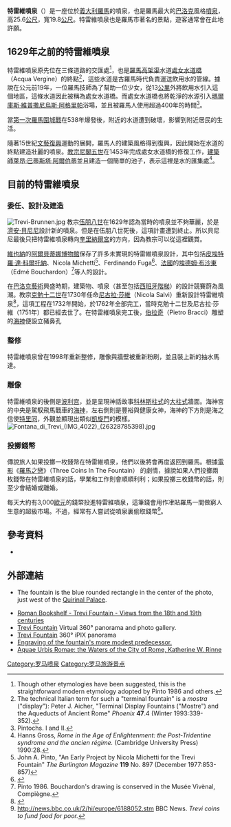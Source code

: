 {{Infobox building
|name=特雷維噴泉
|native_name=Fontana di Trevi
|native_name_lang=Italian
|location={{義大利}}[[羅馬|羅馬]]
|place_type=Fountain
|image=Trevi Fountain - Roma.jpg
|image_caption=特雷維噴泉
|image_size = 350px
|designer=尼古拉·薩爾維（Nicola Salvi）或
|height={{convert|26.3|m}}
|length={{convert|49|m}}
|surface=洞石
|coordinates=  
{{Coord|41|54|3|N|12|28|59|E|format=dms|type:landmark_region:IT|display=inline,title}}
|image_map=
  {{Infobox mapframe
    |coord=  {{Coord|41|54|3|N|12|28|59|E|format=dms|type:landmark_region:IT|display=inline}}
    |zoom=12
    |marker=monument
  }}
|map_caption=Click on the map to see marker
}}
'''特雷維噴泉'''（{{lang-it|Fontana di Trevi}}）是一座位於[[義大利|義大利]][[羅馬|羅馬]]的噴泉，也是羅馬最大的[[巴洛克|巴洛克]]風格[[噴泉|噴泉]]，高25.6[[公尺|公尺]]，寬19.8[[公尺|公尺]]。特雷維噴泉也是羅馬市著名的景點，遊客通常會在此地許願。

== 1629年之前的特雷維噴泉 ==
特雷維噴泉原先位在三條道路的交匯處<ref>Though other etymologies have been suggested, this is the straightforward modern etymology adopted by Pinto 1986 and others.</ref>，也是[[羅馬高架渠|羅馬高架渠]]水道[[處女水道橋|處女水道橋]]（Acqua Vergine）的終點<ref>The technical Italian term for such a "terminal fountain" is a ''mostra'' ("display"): Peter J. Aicher, "Terminal Display Fountains ("Mostre") and the Aqueducts of Ancient Rome" ''Phoenix'' '''47'''.4 (Winter 1993:339-352).</ref>，這些水道是古羅馬時代負責運送飲用水的管線。據說在公元前19年，一位羅馬技師為了幫助一位少女，從13[[公里|公里]]外將飲用水引入這個地區，這條水道因此被稱為處女水道橋。而處女水道橋也將乾淨的水源引入[[瑪爾庫斯·維普撒尼烏斯·阿格里帕|瑪爾庫斯·維普撒尼烏斯·阿格里帕]]浴場，並且被羅馬人使用超過400年的時間<ref>Pintochs. I and II.</ref>。

當[[第一次羅馬圍城戰|第一次羅馬圍城戰]]在538年爆發後，附近的水道遭到破壞，影響到附近居民的生活。

隨著15世紀[[文藝復興|文藝復興]]運動的展開，羅馬人的建築風格得到復興，因此開始在水道的終點建造壯麗的噴泉。[[教宗|教宗]][[尼閣五世|尼閣五世]]在1453年完成處女水道橋的修復工作，[[建築師|建築師]][[萊昂·巴蒂斯塔·阿爾伯蒂|萊昂·巴蒂斯塔·阿爾伯蒂]]並且建造一個簡單的池子，表示這裡是水的匯集處<ref>Hanns Gross, ''Rome in the Age of Enlightenment: the Post-Tridentine syndrome and the ancien régime.'' (Cambridge University Press) 1990:28.</ref>。

== 目前的特雷維噴泉 ==
=== 委任、設計及建造 ===
[[File:Trevi-Brunnen.jpg|thumb]]
教宗[[伍朋八世|伍朋八世]]在1629年認為當時的噴泉並不夠華麗，於是[[濟安·貝尼尼|濟安·貝尼尼]]設計新的噴泉。但是在伍朋八世死後，這項計畫遭到終止。所以貝尼尼最後只把特雷維噴泉轉向[[奎里納爾宮|奎里納爾宮]]的方向，因為教宗可以從這裡觀賞。

[[維也納|維也納]]的[[阿爾貝蒂娜博物館|阿爾貝蒂娜博物館]]保存了許多未實現的特雷維噴泉設計，其中包括[[皮埃特羅·達·科爾托納|皮埃特羅·達·科爾托納]]、Nicola Michetti<ref>John A. Pinto, "An Early Project by Nicola Michetti for the Trevi Fountain" ''The Burlington Magazine'' '''119''' No. 897 (December 1977:853-857)</ref>、Ferdinando Fuga<ref>{{cite journal|first=John |last=Pinto |coauthors=Elisabeth Kieven|title=An Early Project by Ferdinando Fuga for the Trevi Fountain in Rome|journal=The Burlington Magazine|volume=125|issue=|date=December 1983|pages=746-749, 751}}</ref>、[[法國|法國]]的[[埃德姆·布沙東|埃德姆·布沙東]]（Edmé Bouchardon）<ref>Pinto 1986. Bouchardon's drawing is conserved in the Musée Vivènal, Compiègne.</ref>等人的設計。

在[[巴洛克藝術|巴洛克藝術]]興盛時期，建築物、噴泉（甚至包括[[西班牙階梯|西班牙階梯]]）的設計競賽蔚為風潮。教宗[[克勉十二世|克勉十二世]]在1730年任命[[尼古拉·莎維|尼古拉·莎維]]（Nicola Salvi）重新設計特雷維噴泉<ref name=gross>{{cite book | last =Gross | first =Hanns | title =Rome in the Age of Enlightenment: the Post-Tridentine syndrome and the ancien regime | publisher =Cambridge University Press | date =1990 | location =New York | pages =28| isbn = 0521372119 }}</ref>，這項工程在1732年開始，於1762年全部完工，當時克勉十二世及尼古拉·莎維（1751年）都已經去世了。在特雷維噴泉完工後，[[伯拉奇|伯拉奇]]（Pietro Bracci）雕塑的[[海神|海神]]便設立豬鼻孔

=== 整修 ===
特雷維噴泉曾在1998年重新整修，雕像與牆壁被重新粉刷，並且裝上新的抽水馬達。

=== 雕像 ===
特雷維噴泉的後側是[[波利宫|波利宫]]，並是呈現神話故事[[科林斯柱式|科林斯柱式]]的[[大柱式|大柱式]]牆面。海神宮的中央是駕馭飛馬戰車的[[海神|海神]]，左右側則是豐裕與健康女神，海神的下方則是海之信使[[特里同|特里同]]，外觀並顯現出類似[[凱旋門|凱旋門]]的模樣。
[[File:Fontana_di_Trevi_(IMG_4022)_(26328785398).jpg|thumb]]

=== 投擲錢幣 ===
傳說旅人如果投擲一枚錢幣在特雷維噴泉，他們以後將會再度返回到羅馬。根據[[電影|電影]]《[[羅馬之戀|羅馬之戀]]》（Three Coins In The Fountain） 的劇情，據說如果人們投擲兩枚錢幣在特雷維噴泉的話，學業和工作則會順順利利；如果投擲三枚錢幣的話，則至少會結婚或離婚。

每天大約有3,000[[歐元|歐元]]的錢幣投進特雷維噴泉，這筆錢會用作冿貼羅馬一間做窮人生意的超級市場。不過，經常有人嘗試從噴泉裏偷取錢幣<ref>http://news.bbc.co.uk/2/hi/europe/6188052.stm {{Wayback|url=http://news.bbc.co.uk/2/hi/europe/6188052.stm |date=20200111042302 }} BBC News. ''Trevi coins to fund food for poor.''</ref>。

== 參考資料 ==
{{reflist}}
*{{cite book|first=John A. |last=Pinto|title=The Trevi Fountain|url=https://archive.org/details/trevifountain0000pint |location=New Haven|publisher= [[Yale_University_Press|Yale University Press]]|year= 1986}}

== 外部連結 ==
{{Commons|Trevi Fountain}}

* {{cite web| title=Aerial view of Trevi Fountain.| work=Google Maps| url=http://maps.google.com/maps?q=rome,+italy&hl=en&t=h&ie=UTF8&ll=41.90068,12.483355&spn=0.001964,0.005021&z=18&om=1| accessdate=August 6, 2007| archive-date=2011-12-13| archive-url=https://web.archive.org/web/20111213005237/http://maps.google.com/maps?q=rome%2C%20italy&hl=en&t=h&ie=UTF8&ll=41.90068%2C12.483355&spn=0.001964%2C0.005021&z=18&om=1| dead-url=no}}The fountain is the blue rounded rectangle in the center of the photo, just west of the [[Quirinal_Palace|Quirinal Palace]].
*[http://romanbookshelf.com/prints/Fountain%20of%20Trevi/Trevi.html Roman Bookshelf - Trevi Fountain - Views from the 18th and 19th centuries] {{Wayback|url=http://romanbookshelf.com/prints/Fountain%20of%20Trevi/Trevi.html |date=20191202230549 }}
*[http://www.italyguides.it/us/roma/trevi.htm Trevi Fountain] {{Wayback|url=http://www.italyguides.it/us/roma/trevi.htm |date=20150208124206 }} Virtual 360° panorama and photo gallery.
*[https://web.archive.org/web/20100102185121/http://freereservation.com/roma2/79.htm Trevi Fountain] 360° iPIX panorama
*[http://www2.siba.fi/~kkoskim//rooma/kuvat/fald325c.jpg Engraving of the fountain's more modest predecessor.] {{Wayback|url=http://www2.siba.fi/~kkoskim//rooma/kuvat/fald325c.jpg |date=20120213011445 }}
*[http://www.iath.virginia.edu/rome/ Aquae Urbis Romae: the Waters of the City of Rome, Katherine W. Rinne] {{Wayback|url=http://www.iath.virginia.edu/rome/ |date=20070423055106 }}


{{罗马地标}}

[[Category:罗马喷泉|Category:罗马喷泉]]
[[Category:罗马旅游景点|Category:罗马旅游景点]]